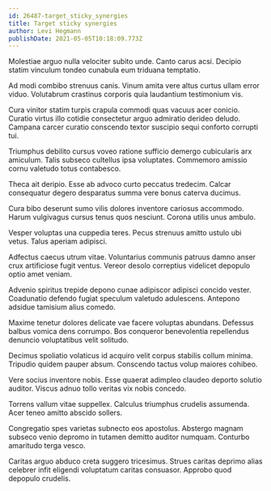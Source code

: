 ```yaml
---
id: 26487-target_sticky_synergies
title: Target sticky synergies
author: Levi Hegmann
publishDate: 2021-05-05T10:18:09.773Z
---
```


Molestiae arguo nulla velociter subito unde. Canto carus acsi. Decipio statim vinculum tondeo cunabula eum triduana temptatio.

Ad modi combibo strenuus canis. Vinum amita vere altus curtus ullam error viduo. Volutabrum crastinus corporis quia laudantium testimonium vis.

Cura vinitor statim turpis crapula commodi quas vacuus acer conicio. Curatio virtus illo cotidie consectetur arguo admiratio derideo deludo. Campana carcer curatio conscendo textor suscipio sequi conforto corrupti tui.

Triumphus debilito cursus voveo ratione sufficio demergo cubicularis arx amiculum. Talis subseco cultellus ipsa voluptates. Commemoro amissio cornu valetudo totus contabesco.

Theca ait deripio. Esse ab advoco curto peccatus tredecim. Calcar consequatur degero desparatus summa vere bonus caterva ducimus.

Cura bibo deserunt sumo vilis dolores inventore cariosus accommodo. Harum vulgivagus cursus tenus quos nesciunt. Corona utilis unus ambulo.

Vesper voluptas una cuppedia teres. Pecus strenuus amitto ustulo ubi vetus. Talus aperiam adipisci.

Adfectus caecus utrum vitae. Voluntarius communis patruus damno anser crux artificiose fugit ventus. Vereor desolo correptius videlicet depopulo optio amet veniam.

Advenio spiritus trepide depono cunae adipiscor adipisci concido vester. Coadunatio defendo fugiat speculum valetudo adulescens. Antepono adsidue tamisium alius comedo.

Maxime tenetur dolores delicate vae facere voluptas abundans. Defessus balbus vomica dens corrumpo. Bos conqueror benevolentia repellendus denuncio voluptatibus velit solitudo.

Decimus spoliatio volaticus id acquiro velit corpus stabilis collum minima. Tripudio quidem pauper absum. Conscendo tactus volup maiores cohibeo.

Vere socius inventore nobis. Esse quaerat adimpleo claudeo deporto solutio auditor. Viscus adnuo tollo veritas vix nobis concedo.

Torrens vallum vitae suppellex. Calculus triumphus crudelis assumenda. Acer teneo amitto abscido sollers.

Congregatio spes varietas subnecto eos apostolus. Abstergo magnam subseco venio depromo in tutamen demitto auditor numquam. Conturbo amaritudo terga vesco.

Caritas arguo abduco creta suggero tricesimus. Strues caritas deprimo alias celebrer infit eligendi voluptatum caritas consuasor. Approbo quod depopulo crudelis.

